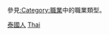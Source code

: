 {{Catnav|頁面分類|各種主題的頁面分類|按國家分類|各國人物|泰國人}}
{{Catnav|頁面分類|人物|職業|按职业分类的各国人物}}
{{Catnav|頁面分類|人物|各國人物|泰國人}}

參見[[:Category:職業|:Category:職業]]中的職業類型。

[[Category:泰國人|]]
[[Category:各職業諸國人物|Thai]]